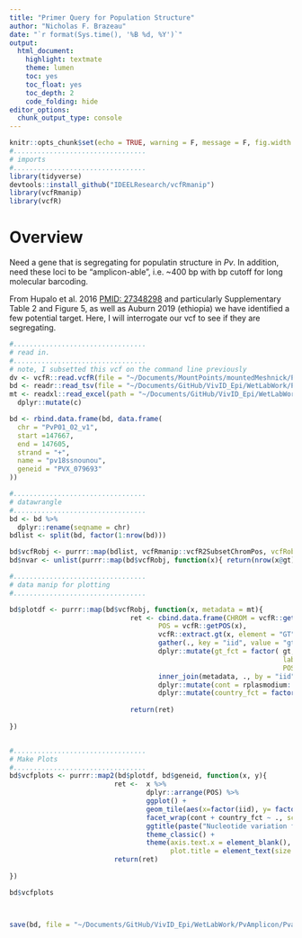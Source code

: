 ```yaml
---
title: "Primer Query for Population Structure"
author: "Nicholas F. Brazeau"
date: "`r format(Sys.time(), '%B %d, %Y')`"
output: 
  html_document:
    highlight: textmate
    theme: lumen
    toc: yes
    toc_float: yes
    toc_depth: 2
    code_folding: hide
editor_options: 
  chunk_output_type: console
---
```



```r
knitr::opts_chunk$set(echo = TRUE, warning = F, message = F, fig.width = 11, fig.height = 8)
#.................................
# imports
#.................................
library(tidyverse)
devtools::install_github("IDEELResearch/vcfRmanip")
library(vcfRmanip)
library(vcfR)
```

# Overview
Need a gene that is segregating for populatin structure in _Pv_. In addition, need these loci to be "amplicon-able", i.e. ~400 bp with bp cutoff for long molecular barcoding. 

From Hupalo et al. 2016 [PMID: 27348298](https://www.ncbi.nlm.nih.gov/pubmed/27348298) and particularly Supplementary Table 2 and Figure 5, as well as Auburn 2019 (ethiopia) we have identified a few potential target. Here, I will interrogate our vcf to see if they are segregating. 


```r



#.................................
# read in.
#.................................
# note, I subsetted this vcf on the command line previously
dv <- vcfR::read.vcfR(file = "~/Documents/MountPoints/mountedMeshnick/Projects/VivID_Epi/WetLabWork/PvampliconDesign/vcf/prop-primers_snps.VQSR900.human_only.vcf.gz")
bd <- readr::read_tsv(file = "~/Documents/GitHub/VivID_Epi/WetLabWork/PvAmplicon/PvampliconInvestigate/primerbed_fastas/pv_p01_prop-primers.bed")
mt <- readxl::read_excel(path = "~/Documents/GitHub/VivID_Epi/WetLabWork/PvAmplicon/PvampliconInvestigate/curated_samples_20181211.xlsx") %>% 
  dplyr::mutate(c)

bd <- rbind.data.frame(bd, data.frame( 
  chr = "PvP01_02_v1",
  start =147667,
  end = 147605,
  strand = "+",
  name = "pv18ssnounou",
  geneid = "PVX_079693"
))

#.................................
# datawrangle
#.................................
bd <- bd %>%
  dplyr::rename(seqname = chr)
bdlist <- split(bd, factor(1:nrow(bd)))

bd$vcfRobj <- purrr::map(bdlist, vcfRmanip::vcfR2SubsetChromPos, vcfRobject = dv)
bd$nvar <- unlist(purrr::map(bd$vcfRobj, function(x){ return(nrow(x@gt)) }))

#.................................
# data manip for plotting
#.................................

bd$plotdf <- purrr::map(bd$vcfRobj, function(x, metadata = mt){
                              ret <- cbind.data.frame(CHROM = vcfR::getCHROM(x),
                                     POS = vcfR::getPOS(x),
                                     vcfR::extract.gt(x, element = "GT")) %>% 
                                     gather(., key = "iid", value = "gt", 3:ncol(.)) %>%
                                     dplyr::mutate(gt_fct = factor( gt, levels = c("0/0", "0/1", "1/1"), 
                                                                    labels = c("REF", "HET", "ALT")),
                                                                    POS = as.numeric(POS)) %>% 
                                     inner_join(metadata, ., by = "iid") %>% 
                                     dplyr::mutate(cont = rplasmodium::encode_continent(country)) %>% 
                                     dplyr::mutate(country_fct = factor(country)) 
                              
                              return(ret)
              
})


#.................................
# Make Plots
#.................................
bd$vcfplots <- purrr::map2(bd$plotdf, bd$geneid, function(x, y){
                          ret <-  x %>% 
                                  dplyr::arrange(POS) %>% 
                                  ggplot() +
                                  geom_tile(aes(x=factor(iid), y= factor(POS), fill = gt_fct)) + 
                                  facet_wrap(cont + country_fct ~ ., scales = "free_x", nrow = 1) +
                                  ggtitle(paste("Nucleotide variation for Gene", y)) +
                                  theme_classic() +
                                  theme(axis.text.x = element_blank(),
                                        plot.title = element_text(size = 12, face = "bold", hjust = 0.5))
                          return(ret)
  
})


```

```r


bd$vcfplots 



save(bd, file = "~/Documents/GitHub/VivID_Epi/WetLabWork/PvAmplicon/PvampliconInvestigate/potential_primer_variants.rda")

```